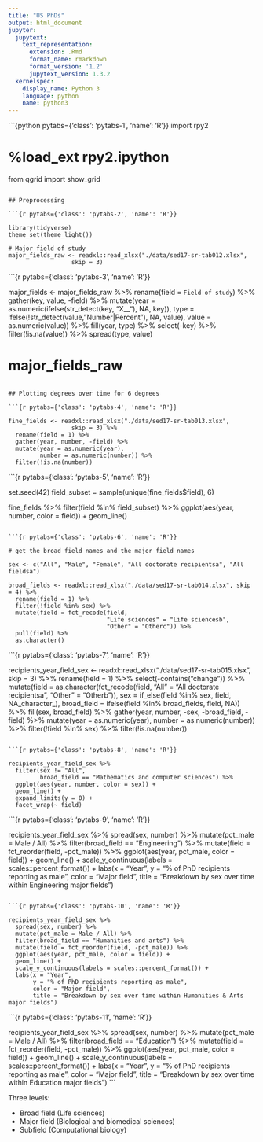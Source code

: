```yaml
---
title: "US PhDs"
output: html_document
jupyter:
  jupytext:
    text_representation:
      extension: .Rmd
      format_name: rmarkdown
      format_version: '1.2'
      jupytext_version: 1.3.2
  kernelspec:
    display_name: Python 3
    language: python
    name: python3
---
```


```{python pytabs={'class': 'pytabs-1', 'name': 'R'}}
import rpy2

# %load_ext rpy2.ipython

from qgrid import show_grid

```

## Preprocessing

```{r pytabs={'class': 'pytabs-2', 'name': 'R'}}

library(tidyverse)
theme_set(theme_light())

# Major field of study
major_fields_raw <- readxl::read_xlsx("./data/sed17-sr-tab012.xlsx",
                  skip = 3)
```

```{r pytabs={'class': 'pytabs-3', 'name': 'R'}}

major_fields <- major_fields_raw %>%
  rename(field = `Field of study`) %>%
  gather(key, value, -field) %>%
  mutate(year = as.numeric(ifelse(str_detect(key, "X__"), NA, key)),
         type = ifelse(!str_detect(value, "Number|Percent"), NA, value),
         value = as.numeric(value)) %>%
  fill(year, type) %>%
  select(-key) %>%
  filter(!is.na(value)) %>%
  spread(type, value)

# major_fields_raw
```

## Plotting degrees over time for 6 degrees

```{r pytabs={'class': 'pytabs-4', 'name': 'R'}}

fine_fields <- readxl::read_xlsx("./data/sed17-sr-tab013.xlsx",
                  skip = 3) %>%
  rename(field = 1) %>%
  gather(year, number, -field) %>%
  mutate(year = as.numeric(year),
         number = as.numeric(number)) %>%
  filter(!is.na(number))
```

```{r pytabs={'class': 'pytabs-5', 'name': 'R'}}

set.seed(42)
field_subset = sample(unique(fine_fields$field), 6)

fine_fields %>%
  filter(field %in% field_subset) %>%
  ggplot(aes(year, number, color = field)) +
  geom_line()
```

```{r pytabs={'class': 'pytabs-6', 'name': 'R'}}

# get the broad field names and the major field names

sex <- c("All", "Male", "Female", "All doctorate recipientsa", "All fieldsa")

broad_fields <- readxl::read_xlsx("./data/sed17-sr-tab014.xlsx", skip = 4) %>%
  rename(field = 1) %>%
  filter(!field %in% sex) %>%
  mutate(field = fct_recode(field,
                            "Life sciences" = "Life sciencesb",
                            "Other" = "Otherc")) %>%
  pull(field) %>%
  as.character()
```


```{r pytabs={'class': 'pytabs-7', 'name': 'R'}}

recipients_year_field_sex <- readxl::read_xlsx("./data/sed17-sr-tab015.xlsx", skip = 3) %>%
  rename(field = 1) %>%
  select(-contains("change")) %>%
  mutate(field = as.character(fct_recode(field, "All" = "All doctorate recipientsa",
                                         "Other" = "Otherb")),
         sex = if_else(field %in% sex, field, NA_character_),
         broad_field = ifelse(field %in% broad_fields, field, NA)) %>%
  fill(sex, broad_field) %>%
  gather(year, number, -sex, -broad_field, -field) %>%
  mutate(year = as.numeric(year),
         number = as.numeric(number)) %>%
  filter(!field %in% sex) %>%
  filter(!is.na(number))
```

```{r pytabs={'class': 'pytabs-8', 'name': 'R'}}

recipients_year_field_sex %>%
  filter(sex != "All",
         broad_field == "Mathematics and computer sciences") %>%
  ggplot(aes(year, number, color = sex)) +
  geom_line() +
  expand_limits(y = 0) +
  facet_wrap(~ field)

```

```{r pytabs={'class': 'pytabs-9', 'name': 'R'}}

recipients_year_field_sex %>%
  spread(sex, number) %>%
  mutate(pct_male = Male / All) %>%
  filter(broad_field == "Engineering") %>%
  mutate(field = fct_reorder(field, -pct_male)) %>%
  ggplot(aes(year, pct_male, color = field)) +
  geom_line() +
  scale_y_continuous(labels = scales::percent_format()) +
  labs(x = "Year",
       y = "% of PhD recipients reporting as male",
       color = "Major field",
       title = "Breakdown by sex over time within Engineering major fields")

```

```{r pytabs={'class': 'pytabs-10', 'name': 'R'}}

recipients_year_field_sex %>%
  spread(sex, number) %>%
  mutate(pct_male = Male / All) %>%
  filter(broad_field == "Humanities and arts") %>%
  mutate(field = fct_reorder(field, -pct_male)) %>%
  ggplot(aes(year, pct_male, color = field)) +
  geom_line() +
  scale_y_continuous(labels = scales::percent_format()) +
  labs(x = "Year",
       y = "% of PhD recipients reporting as male",
       color = "Major field",
       title = "Breakdown by sex over time within Humanities & Arts major fields")

```

```{r pytabs={'class': 'pytabs-11', 'name': 'R'}}

recipients_year_field_sex %>%
  spread(sex, number) %>%
  mutate(pct_male = Male / All) %>%
  filter(broad_field == "Education") %>%
  mutate(field = fct_reorder(field, -pct_male)) %>%
  ggplot(aes(year, pct_male, color = field)) +
  geom_line() +
  scale_y_continuous(labels = scales::percent_format()) +
  labs(x = "Year",
       y = "% of PhD recipients reporting as male",
       color = "Major field",
       title = "Breakdown by sex over time within Education major fields")
```

Three levels:

* Broad field (Life sciences)
* Major field (Biological and biomedical sciences)
* Subfield (Computational biology)


